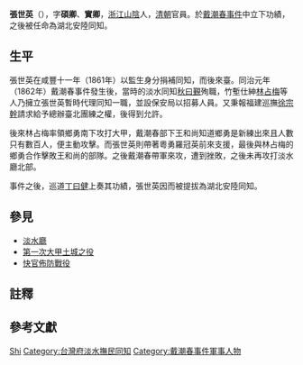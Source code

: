 {{Otheruses|other=名为张世英的其他人物|张世英}}

'''張世英'''（{{bd|？||？||}}），字'''碩卿'''、'''實卿'''，[[浙江|浙江]][[山陰|山陰]]人，[[清朝|清朝]]官員{{r|省志職官1}}{{r|小傳}}。於[[戴潮春事件|戴潮春事件]]中立下功績，之後被任命為湖北安陸同知{{r|小傳}}。

== 生平 ==
張世英在咸豐十一年（1861年）以監生身分捐補同知，而後來臺{{r|小傳}}。同治元年（1862年）戴潮春事件發生後，當時的淡水同知[[秋曰覲|秋曰覲]]殉職，竹塹仕紳[[林占梅|林占梅]]等人乃擁立張世英暫時代理同知一職{{NoteTag|該年四月以候補通判身分代理，同年七月以前卸職{{r|省志職官1}}。}}，並設保安局以招募人員{{r|小傳}}。又秉報福建巡撫[[徐宗幹|徐宗幹]]請求給予總辦臺北團練之權，後得到允許{{r|小傳}}。

後來林占梅率領鄉勇南下攻打大甲，戴潮春部下王和尚知道鄉勇是新練出來且人數只有數百人，便主動攻擊{{r|小傳}}。而張世英則帶著粵勇羅冠英前來支援，最後與林占梅的鄉勇合作擊敗王和尚的部隊{{r|小傳}}。之後戴潮春帶軍來攻，遭到挫敗，之後未再攻打淡水廳北部{{r|小傳}}。

事件之後，巡道[[丁曰健|丁曰健]]上奏其功績，張世英因而被提拔為湖北安陸同知{{r|小傳}}。

== 參見 ==
* [[淡水廳|淡水廳]]
* [[第一次大甲土城戰役|第一次大甲土城之役]]
* [[快官佈防戰役|快官佈防戰役]]

== 註釋 ==
{{NoteFoot}}

== 參考文獻 ==
{{reflist|refs=
<ref name="省志職官1">{{cite book|author=劉寧顏（總纂）、鄭喜夫 |title=《[[重修臺灣省通志|重修臺灣省通志]]》卷八·職官志（文職表篇、武職表篇）‧第一冊 |publisher=[[臺灣省文獻委員會|臺灣省文獻委員會]] |date=1993-06-30 |isbn=957-00-2312-0  |pages=頁82}}</ref>
<ref name="小傳">{{cite book|author=郭啓傳 |chapter=〈張世英)〉 |title=《臺灣歷史人物小傳──明清暨日據時期）》|publisher=國家圖書館 |date=2003-12 |isbn=957-678-389-5 |pages=頁417 }}</ref>
}}

{{start box}}
{{s-off}}
{{s-before|[[秋曰覲|秋曰覲]]}}
{{s-title|[[臺灣府淡水撫民同知|臺灣府淡水撫民同知]]|1862年上任}}
{{s-after|[[鄭元杰|鄭元杰]]}}
{{end box}}

{{Authority control}}
{{DEFAULTSORT:Zhang张}}
[[Category:张姓|Shi]]
[[Category:台灣府淡水撫民同知|Category:台灣府淡水撫民同知]]
[[Category:戴潮春事件軍事人物|Category:戴潮春事件軍事人物]]